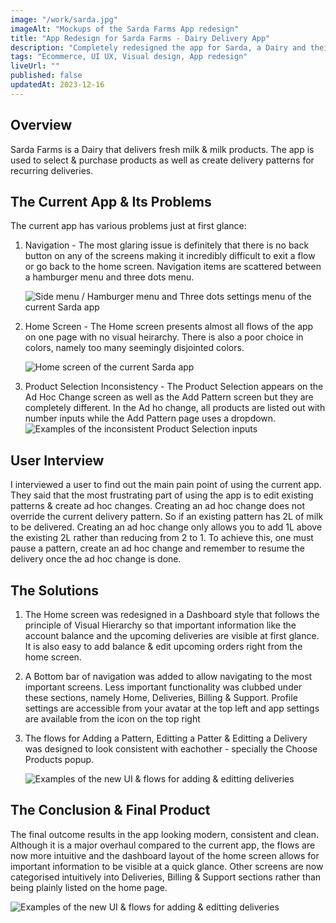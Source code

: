 ```yaml
---
image: "/work/sarda.jpg"
imageAlt: "Mockups of the Sarda Farms App redesign"
title: "App Redesign for Sarda Farms - Dairy Delivery App"
description: "Completely redesigned the app for Sarda, a Dairy and their app allows users to create setup and receive recurring deliveries."
tags: "Ecommerce, UI UX, Visual design, App redesign"
liveUrl: ""
published: false
updatedAt: 2023-12-16
---
```


<H2>Overview</H2>

Sarda Farms is a Dairy that delivers fresh milk & milk products. The app is used to select & purchase products as well as create delivery patterns for recurring deliveries.

<H2>The Current App & Its Problems</H2>

The current app has various problems just at first glance:

1. Navigation - The most glaring issue is definitely that there is no back button on any of the screens making it incredibly difficult to exit a flow or go back to the home screen. Navigation items are scattered between a hamburger menu and three dots menu.

   <Image
     src="/work/sarda/1.png"
     alt="Side menu / Hamburger menu and Three dots settings menu of the current Sarda app"
     width={848}
     height={712}
   />

1. Home Screen - The Home screen presents almost all flows of the app on one page with no visual heirarchy. There is also a poor choice in colors, namely too many seemingly disjointed colors.

   <Image
     src="/work/sarda/2.jpg"
     alt="Home screen of the current Sarda app"
     width={848}
     height={1826}
   />

1. Product Selection Inconsistency - The Product Selection appears on the Ad Hoc Change screen as well as the Add Pattern screen but they are completely different. In the Ad ho change, all products are listed out with number inputs while the Add Pattern page uses a dropdown.
   <Image
     src="/work/sarda/3.png"
     alt="Examples of the inconsistent Product Selection inputs"
     width={848}
     height={715}
   />

<H2>User Interview</H2>

I interviewed a user to find out the main pain point of using the current app. They said that the most frustrating part of using the app is to edit existing patterns & create ad hoc changes. Creating an ad hoc change does not override the current delivery pattern. So if an existing pattern has 2L of milk to be delivered. Creating an ad hoc change only allows you to add 1L above the existing 2L rather than reducing from 2 to 1. To achieve this, one must pause a pattern, create an ad hoc change and remember to resume the delivery once the ad hoc change is done.

<H2>The Solutions</H2>

1. The Home screen was redesigned in a Dashboard style that follows the principle of Visual Hierarchy so that important information like the account balance and the upcoming deliveries are visible at first glance. It is also easy to add balance & edit upcoming orders right from the home screen.

1. A Bottom bar of navigation was added to allow navigating to the most important screens. Less important functionality was clubbed under these sections, namely Home, Deliveries, Billing & Support. Profile settings are accessible from your avatar at the top left and app settings are available from the icon on the top right

1. The flows for Adding a Pattern, Editting a Patter & Editting a Delivery was designed to look consistent with eachother - specially the Choose Products popup.

   <Image
     src="/work/sarda/sarda.gif"
     alt="Examples of the new UI & flows for adding & editting deliveries"
     width={848}
     height={848}
   />

<H2>The Conclusion & Final Product</H2>

The final outcome results in the app looking modern, consistent and clean. Although it is a major overhaul compared to the current app, the flows are now more intuitive and the dashboard layout of the home screen allows for important information to be visible at a quick glance. Other screens are now categorised intuitively into Deliveries, Billing & Support sections rather than being plainly listed on the home page.

<Image
  src="/work/sarda/4.jpg"
  alt="Examples of the new UI & flows for adding & editting deliveries"
  width={848}
  height={848}
/>
